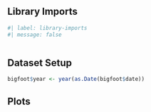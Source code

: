 

## Library Imports
```r
#| label: library-imports
#| message: false



```



## Dataset Setup
```r
bigfoot$year <- year(as.Date(bigfoot$date))

```



## Plots